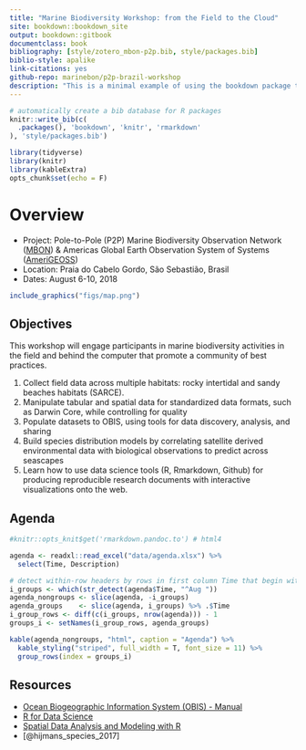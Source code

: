 ```yaml
--- 
title: "Marine Biodiversity Workshop: from the Field to the Cloud"
site: bookdown::bookdown_site
output: bookdown::gitbook
documentclass: book
bibliography: [style/zotero_mbon-p2p.bib, style/packages.bib]
biblio-style: apalike
link-citations: yes
github-repo: marinebon/p2p-brazil-workshop
description: "This is a minimal example of using the bookdown package to write a book. The output format for this example is bookdown::gitbook."
---
```


```r
# automatically create a bib database for R packages
knitr::write_bib(c(
  .packages(), 'bookdown', 'knitr', 'rmarkdown'
), 'style/packages.bib')
```

```r
library(tidyverse)
library(knitr)
library(kableExtra)
opts_chunk$set(echo = F)
```

# Overview

- Project: Pole-to-Pole (P2P) Marine Biodiversity Observation Network ([MBON](marinebon.org)) & Americas Global Earth Observation System of Systems ([AmeriGEOSS](https://www.amerigeoss.org))
- Location: Praia do Cabelo Gordo, São Sebastião, Brasil
- Dates: August 6-10, 2018

```r
include_graphics("figs/map.png")
```

## Objectives

This workshop will engage participants in marine biodiversity activities in the field and behind the computer that promote a community of best practices.

1. Collect field data across multiple habitats: rocky intertidal and sandy beaches habitats (SARCE).
1. Manipulate tabular and spatial data for standardized data formats, such as Darwin Core, while controlling for quality
1. Populate datasets to OBIS, using tools for data discovery, analysis, and sharing
1. Build species distribution models by correlating satellite derived environmental data with biological observations to predict across seascapes
1. Learn how to use data science tools (R, Rmarkdown, Github) for producing reproducible research documents with interactive visualizations onto the web.

## Agenda

```r
#knitr::opts_knit$get('rmarkdown.pandoc.to') # html4

agenda <- readxl::read_excel("data/agenda.xlsx") %>%
  select(Time, Description)

# detect within-row headers by rows in first column Time that begin with "Aug "
i_groups <- which(str_detect(agenda$Time, "^Aug "))
agenda_nongroups <- slice(agenda, -i_groups)
agenda_groups    <- slice(agenda, i_groups) %>% .$Time
i_group_rows <- diff(c(i_groups, nrow(agenda))) - 1
groups_i <- setNames(i_group_rows, agenda_groups)

kable(agenda_nongroups, "html", caption = "Agenda") %>%
  kable_styling("striped", full_width = T, font_size = 11) %>%
  group_rows(index = groups_i)
```


## Resources

- [Ocean Biogeographic Information System (OBIS) - Manual](http://www.iobis.org/manual/)
- [R for Data Science](http://r4ds.had.co.nz/)
- [Spatial Data Analysis and Modeling with R](http://rspatial.org)
- [@hijmans_species_2017]
